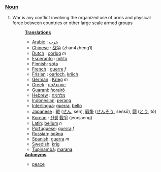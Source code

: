 ===[[Noun]]===
#War is any conflict involving the organized use of arms and physical force between countries or other large scale armed groups
#:'''[[Translation]]s'''
#:*[[Arabic]] : [[حرب]]
#:*[[Chinese]] : [[战争]] (zhan4zheng1)
#:*[[Dutch]] : [[oorlog]] ''m''
#:*[[Esperanto]] : [[milito]]
#:*[[Finnish]]: [[sota]]
#:*[[French]] : [[guerre]] ''f''
#:*[[Frisian]] : [[oarloch]], [[kriich]]
#:*[[German]] : [[Krieg]] ''m''
#:*[[Greek]] : [[πολεμος]]
#:*[[Guarani]]: [[ñorairõ]]
#:*[[Hebrew]] : [[מלחמה]]
#:*[[Indonesian]]: [[perang]]
#:*[[Interlingua]]: [[guerra]], [[bello]]
#:*[[Japanese]] : [[戦]] ([[せん]], sen), [[戦争]] ([[せんそう]], sensō), [[闘]] ([[とう]], tô)
#:*[[Korean]] : [[전쟁]] [[戰爭]] (jeonjaeng)
#:*[[Latin]]: [[bellum]] ''n''
#:*[[Portuguese]]: [[guerra]] ''f''
#:*[[Russian]]: [[война]]
#:*[[Spanish]]: [[guerra]] ''m''
#:*[[Swedish]]: [[krig]]
#:*[[Tupinambá]]: [[marana]]
#:'''[[Antonym]]s'''
#:*[[peace]]